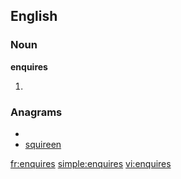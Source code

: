 ==English==

===Noun===
'''enquires'''

# {{third person singular of|enquire}}

===Anagrams===
* {{alphagram|eeinqrsu}}
* [[squireen#English|squireen]]

[[fr:enquires]]
[[simple:enquires]]
[[vi:enquires]]